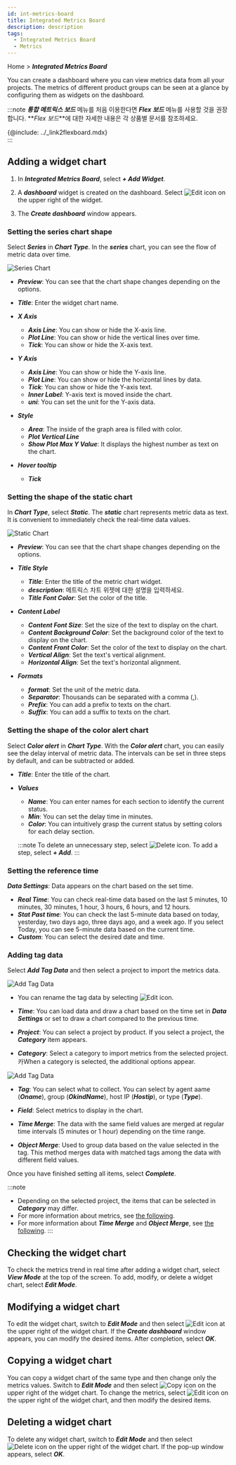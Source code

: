 ```yaml
---
id: int-metrics-board
title: Integrated Metrics Board
description: description
tags:
  - Integrated Metrics Board
  - Metrics
---
```


Home > **_Integrated Metrics Board_**

You can create a dashboard where you can view metrics data from all your projects. The metrics of different product groups can be seen at a glance by configuring them as widgets on the dashboard.

:::note
**_통합 메트릭스 보드_** 메뉴를 처음 이용한다면 **_Flex 보드_** 메뉴를 사용할 것을 권장합니다. **_Flex 보드_**에 대한 자세한 내용은 각 상품별 문서를 참조하세요.

{@include: ../_link2flexboard.mdx}\
:::

## Adding a widget chart

1.  In **_Integrated Metrics Board_**, select **_+ Add Widget_**. 

2.  A **_dashboard_** widget is created on the dashboard. Select ![Edit icon](/img/ico-edit.svg) on the upper right of the widget.

3.  The **_Create dashboard_** window appears.

### Setting the series chart shape

Select **_Series_** in **_Chart Type_**. In the **_series_** chart, you can see the flow of metric data over time.

![Series Chart](/img/int-metrics-dashboard-add.png)

-   **_Preview_**: You can see that the chart shape changes depending on the options.

-   **_Title_**: Enter the widget chart name.

-   **_X Axis_**
    -   **_Axis Line_**: You can show or hide the X-axis line.
    -   **_Plot Line_**: You can show or hide the vertical lines over time.
    -   **_Tick_**: You can show or hide the X-axis text.

-   **_Y Axis_**
    -   **_Axis Line_**: You can show or hide the Y-axis line.
    -   **_Plot Line_**: You can show or hide the horizontal lines by data.
    -   **_Tick_**: You can show or hide the Y-axis text.
    -   **_Inner Label_**: Y-axis text is moved inside the chart.
    -   **_uni_**: You can set the unit for the Y-axis data.

-   **_Style_**
    -   **_Area_**: The inside of the graph area is filled with color.
    -   **_Plot Vertical Line_**
    -   **_Show Plot Max Y Value_**: It displays the highest number as text on the chart.

-   **_Hover tooltip_**
    -   **_Tick_**

### Setting the shape of the static chart

In **_Chart Type_**, select **_Static_**. The **_static_** chart represents metric data as text. It is convenient to immediately check the real-time data values.

![Static Chart](/img/int-metric-dashboard-static.png)

-   **_Preview_**: You can see that the chart shape changes depending on the options.

-   **_Title Style_**
    -   **_Title_**: Enter the title of the metric chart widget.
    -   **_description_**: 메트릭스 차트 위젯에 대한 설명을 입력하세요.
    -   **_Title Font Color_**: Set the color of the title.

-   **_Content Label_**
    -   **_Content Font Size_**: Set the size of the text to display on the chart.
    -   **_Content Background Color_**: Set the background color of the text to display on the chart.
    -   **_Content Front Color_**: Set the color of the text to display on the chart.
    -   **_Vertical Align_**: Set the text's vertical alignment.
    -   **_Horizontal Align_**: Set the text's horizontal alignment.

-   **_Formats_**
    -   **_format_**: Set the unit of the metric data.
    -   **_Separator_**: Thousands can be separated with a comma (,).
    -   **_Prefix_**: You can add a prefix to texts on the chart.
    -   **_Suffix_**: You can add a suffix to texts on the chart.

### Setting the shape of the color alert chart

Select **_Color alert_** in **_Chart Type_**. With the **_Color alert_** chart, you can easily see the delay interval of metric data. The intervals can be set in three steps by default, and can be subtracted or added.

-   **_Title_**: Enter the title of the chart.

-   **_Values_**

    -   **_Name_**: You can enter names for each section to identify the current status.
    -   **_Min_**: You can set the delay time in minutes.
    -   **_Color_**: You can intuitively grasp the current status by setting colors for each delay section.

    :::note
    To delete an unnecessary step, select ![Delete icon](/img/ico-close.svg). To add a step, select **_+ Add_**.
    :::

### Setting the reference time

**_Data Settings_**: Data appears on the chart based on the set time.

-   **_Real Time_**: You can check real-time data based on the last 5 minutes, 10 minutes, 30 minutes, 1 hour, 3 hours, 6 hours, and 12 hours.
-   **_Stat Past time_**: You can check the last 5-minute data based on today, yesterday, two days ago, three days ago, and a week ago. If you select Today, you can see 5-minute data based on the current time.
-   **_Custom_**: You can select the desired date and time.

### Adding tag data

Select **_Add Tag Data_** and then select a project to import the metrics data.

![Add Tag Data](/img/int-metric-dashboard-add-data.png)

-   You can rename the tag data by selecting ![Edit icon](/img/ico-edit.svg).

-   **_Time_**: You can load data and draw a chart based on the time set in **_Data Settings_** or set to draw a chart compared to the previous time.

-   **_Project_**: You can select a project by product. If you select a project, the **_Category_** item appears.

-   **_Category_**: Select a category to import metrics from the selected project. 카When a category is selected, the additional options appear.

![Add Tag Data](/img/int-metric-dashboard-add-data-tag.png)

-   **_Tag_**: You can select what to collect. You can select by agent aame (**_Oname_**), group (**_OkindName_**), host IP (**_Hostip_**), or type (**_Type_**).

-   **_Field_**: Select metrics to display in the chart.

-   **_Time Merge_**: The data with the same field values are merged at regular time intervals (5 minutes or 1 hour) depending on the time range.

-   **_Object Merge_**: Used to group data based on the value selected in the tag. This method merges data with matched tags among the data with different field values.

Once you have finished setting all items, select **_Complete_**.

:::note

-   Depending on the selected project, the items that can be selected in **_Category_** may differ.
-   For more information about metrics, see [the following](../metrics/common-metrics-intro).
-   For more information about **_Time Merge_** and **_Object Merge_**, see [the following](../java/flexboard-widget-manage#datamerge-option).
    :::

## Checking the widget chart

To check the metrics trend in real time after adding a widget chart, select **_View Mode_** at the top of the screen. To add, modify, or delete a widget chart, select **_Edit Mode_**.

## Modifying a widget chart

To edit the widget chart, switch to **_Edit Mode_** and then select ![Edit icon](/img/ico-edit.svg) at the upper right of the widget chart. If the **_Create dashboard_** window appears, you can modify the desired items. After completion, select **_OK_**.

## Copying a widget chart

You can copy a widget chart of the same type and then change only the metrics values. Switch to **_Edit Mode_** and then select ![Copy icon](/img/ico-copy.svg) on the upper right of the widget chart. To change the metrics, select ![Edit icon](/img/ico-edit.svg) on the upper right of the widget chart, and then modify the desired items.

## Deleting a widget chart

To delete any widget chart, switch to **_Edit Mode_** and then select ![Delete icon](/img/ico-close.svg) on the upper right of the widget chart. If the pop-up window appears, select **_OK_**.
